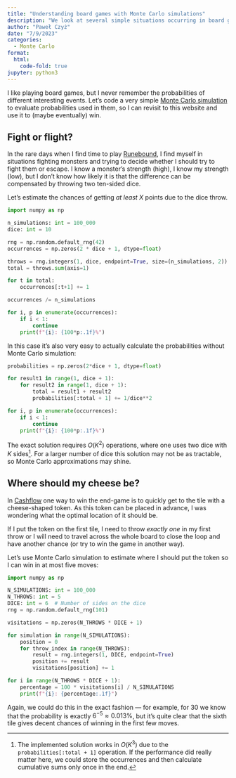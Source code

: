 ```yaml
---
title: "Understanding board games with Monte Carlo simulations"
description: "We look at several simple situations occurring in board games and analyse them with Monte Carlo simulations."
author: "Paweł Czyż"
date: "7/9/2023"
categories:
  - Monte Carlo
format: 
  html:
    code-fold: true
jupyter: python3
---
```


I like playing board games, but I never remember the probabilities of different interesting events. Let's code a very simple [Monte Carlo simulation](https://en.wikipedia.org/wiki/Monte_Carlo_method) to evaluate probabilities used in them, so I can revisit to this website and use it to (maybe eventually) win.

## Fight or flight?

In the rare days when I find time to play [Runebound](https://boardgamegeek.com/boardgame/21523/runebound-second-edition), I find myself in situations fighting monsters and trying to decide whether I should try to fight them or escape. I know a monster's strength (high), I know my strength (low), but I don't know how likely it is that the difference can be compensated by throwing two ten-sided dice. 

Let's estimate the chances of getting *at least* $X$ points due to the dice throw.

```python
import numpy as np

n_simulations: int = 100_000
dice: int = 10

rng = np.random.default_rng(42)
occurrences = np.zeros(2 * dice + 1, dtype=float)

throws = rng.integers(1, dice, endpoint=True, size=(n_simulations, 2))
total = throws.sum(axis=1)

for t in total:
    occurrences[:t+1] += 1

occurrences /= n_simulations

for i, p in enumerate(occurrences):
    if i < 1:
        continue
    print(f"{i}: {100*p:.1f}%")
```

In this case it's also very easy to actually calculate the probabilities without Monte Carlo simulation:
```python
probabilities = np.zeros(2*dice + 1, dtype=float)

for result1 in range(1, dice + 1):
    for result2 in range(1, dice + 1):
        total = result1 + result2
        probabilities[:total + 1] += 1/dice**2

for i, p in enumerate(occurrences):
    if i < 1:
        continue
    print(f"{i}: {100*p:.1f}%")
```

The exact solution requires $O(K^2)$ operations, where one uses two dice with $K$ sides[^1]. For a larger number of dice this solution may not be as tractable, so Monte Carlo approximations may shine.

[^1]: The implemented solution works in $O(K^3)$ due to the `probabilities[:total + 1]` operation. If the performance did really matter here, we could store the occurrences and then calculate cumulative sums only once in the end.

## Where should my cheese be?

In [Cashflow](https://boardgamegeek.com/boardgame/6552/cashflow-101) one way to win the end-game is to quickly get to the tile with a cheese-shaped token. As this token can be placed in advance, I was wondering what the optimal location of it should be.

If I put the token on the first tile, I need to throw *exactly one* in my first throw or I will need to travel across the whole board to close the loop and have another chance (or try to win the game in another way).

Let's use Monte Carlo simulation to estimate where I should put the token so I can win in at most five moves:

```python
import numpy as np 

N_SIMULATIONS: int = 100_000
N_THROWS: int = 5
DICE: int = 6  # Number of sides on the dice
rng = np.random.default_rng(101)

visitations = np.zeros(N_THROWS * DICE + 1)

for simulation in range(N_SIMULATIONS):
    position = 0
    for throw_index in range(N_THROWS):
        result = rng.integers(1, DICE, endpoint=True)
        position += result
        visitations[position] += 1

for i in range(N_THROWS * DICE + 1):
    percentage = 100 * visitations[i] / N_SIMULATIONS
    print(f"{i}: {percentage:.1f}")
```

Again, we could do this in the exact fashion --- for example, for 30 we know that the probability is exactly $6^{-5}\approx 0.013\%$, but it's quite clear that the sixth tile gives decent chances of winning in the first few moves.